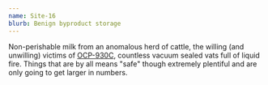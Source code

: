 ```yaml
---
name: Site-16
blurb: Benign byproduct storage
---
```


Non-perishable milk from an anomalous herd of cattle, the willing (and unwilling) victims of [OCP-930C](ocp/930c), countless vacuum sealed vats full of liquid fire.
Things that are by all means "safe" though extremely plentiful and are only going to get larger in numbers.

